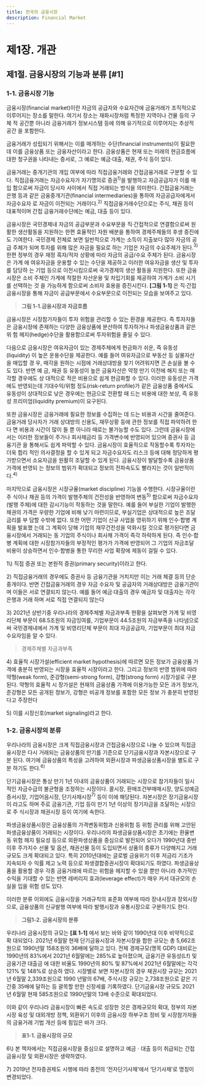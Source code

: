 ```yaml
---
title: 한국의 금융시장
description: Financial Market
---
```


# 제1장. 개관

## 제1절. 금융시장의 기능과 분류 [#1]

### 1-1. 금융시장 기능

금융시장(financial market)이란 자금의 공급자와 수요자간에 금융거래가 조직적으로 
이루어지는 장소를 말한다. 여기서 장소는 재화시장처럼 특정한 지역이나 건물 등의 구체
적 공간뿐 아니라 금융거래가 정보시스템 등에 의해 유기적으로 이루어지는 추상적 공간
을 포함한다.

금융거래가 성립되기 위해서는 이를 매개하는 수단(financial instruments)이 필요한데 
이를 금융상품 또는 금융자산이라고 한다. 금융상품은 현재 또는 미래의 현금흐름에 대한 
청구권을 나타내는 증서로, 그 예로는 예금·대출, 채권, 주식 등이 있다.

금융거래는 중개기관의 개입 여부에 따라 직접금융거래와 간접금융거래로 구분할 수 있
다. 직접금융거래는 자금수요자가 자기명의로 증권$^{1)}$을 발행하고 자금공급자가 이를 매입
함으로써 자금이 당사자 사이에서 직접 거래되는 방식을 의미한다. 간접금융거래는 은행 
등과 같은 금융중개기관(financial intermediaries)을 통하여 자금공급자에게서 자금수요자
로 자금이 이전되는 거래이다.$^{2)}$ 직접금융거래수단으로는 주식, 채권 등이 대표적이며 간접
금융거래수단에는 예금, 대출 등이 있다. 

금융시장은 국민경제내 자금의 공급부문과 수요부문을 직·간접적으로 연결함으로써 원
활한 생산활동을 지원하는 한편 효율적인 자원 배분을 통하여 경제주체들의 후생 증진에
도 기여한다. 국민경제 전체로 보면 일반적으로 가계는 소득이 지출보다 많아 자금의 공급
주체가 되며 투자를 위해 많은 자금을 필요로 하는 기업은 자금의 수요주체가 된다.$^{3)}$ 한편 
정부의 경우 재정 흑자/적자 상황에 따라 자금의 공급/수요 주체가 된다. 금융시장은 가계
에 여유자금을 운용할 수 있는 수단을 제공하고 이러한 여유자금을 생산 및 투자를 담당하
는 기업 등으로 이전시킴으로써 국가경제의 생산 활동을 지원한다. 또한 금융시장은 소비
주체인 가계에 적절한 자산운용 및 차입기회를 제공하여 가계가 소비 시기를 선택하는 것
을 가능하게 함으로써 소비자 효용을 증진시킨다. __[그림 1-1]__ 은 직·간접금융시장을 통해 자금이 공급부문에서 수요부문으로 이전되는 모습을 보여주고 있다. 

> __그림 1-1.금융시장과 자금흐름__

<GCenterImg src ="/fm/1-1.jpg" caption="그림1-1. 금융시장과 자금흐름"/>

금융시장은 시장참가자들이 투자 위험을 관리할 수 있는 환경을 제공한다. 즉 투자자들
은 금융시장에 존재하는 다양한 금융상품에 분산하여 투자하거나 파생금융상품과 같은 위
험 헤지(hedge)수단을 활용함으로써 투자위험을 줄일 수 있다.

다음으로 금융시장은 여유자금이 있는 경제주체에게 현금화가 쉬운, 즉 유동성(liquidity)
이 높은 운용수단을 제공한다. 예를 들어 여유자금으로 부동산 등 실물자산을 매입할 경
우, 매각을 원하는 시점에 거래상대방을 찾기 어려워지면 큰 손실을 볼 수도 있다. 반면 예
금, 채권 등 유동성이 높은 금융자산은 약정 만기 이전에 해지 또는 매각할 경우에도 상
대적으로 적은 비용으로 쉽게 현금화할 수 있다. 이러한 유동성은 가격에도 반영되는데 
기대수익/위험 정도(risk-return profile)가 같은 금융상품 중에서도 유동성이 상대적으로 
낮은 경우에는 현금으로 전환할 때 드는 비용에 대한 보상, 즉 유동성 프리미엄(liquidity 
premium)이 요구된다.

또한 금융시장은 금융거래에 필요한 정보를 수집하는 데 드는 비용과 시간을 줄여준다. 
금융거래 당사자가 거래 상대방의 신용도, 재무상황 등에 관한 정보를 직접 파악하려 한다
면 비용과 시간이 많이 들 뿐 아니라 때로는 불가능할 수도 있다. 그런데 금융시장에서는 
이러한 정보들이 주가나 회사채금리 등 가격변수에 반영되어 있으며 증권사 등 금융기관
을 통해서도 쉽게 파악할 수 있다. 금융시장이 효율적으로 작동할수록 투자자는 더욱 합리
적인 의사결정을 할 수 있게 되고 자금수요자도 리스크 등에 대해 정당하게 평가받으면서 
소요자금을 원활히 조달할 수 있게 된다. 금융시장이 발달할수록 금융상품 가격에 반영되
는 정보의 범위가 확대되고 정보의 전파속도도 빨라지는 것이 일반적이다.$^{4)}$ 

마지막으로 금융시장은 시장규율(market discipline) 기능을 수행한다. 시장규율이란 주
식이나 채권 등의 가격이 발행주체의 건전성을 반영하여 변동$^{5)}$ 함으로써 자금수요자(발행
주체)에 대한 감시기능이 작동하는 것을 말한다. 예를 들어 부실한 기업이 발행한 채권의 
가격은 우량한 기업에 비해 낮기 마련이므로, 부실기업은 상대적으로 높은 조달금리를 부
담할 수밖에 없다. 또한 어떤 기업이 신규 사업을 영위하기 위해 인수·합병 계획을 발표했
는데 그 계획이 당해 기업의 재무건전성을 악화시킬 것으로 평가된다면 금융시장에서 거래되는 동 기업의 주식이나 회사채 가격이 즉각 하락하게 된다. 즉 인수·합병 계획에 대한 
시장참가자들의 부정적인 평가가 가격에 반영되어 그 기업의 자금조달 비용이 상승하면서 
인수·합병을 통한 무리한 사업 확장에 제동이 걸릴 수 있다.

<GComment>
1\) 직접 증권 또는 본원적 증권(primary security)이라고 한다.

2\) 직접금융거래의 경우에도 증권사 등 금융기관을 거치지만 이는 거래 체결 등의 단순중개이다. 반면 간접금융거래의 경우 자금 수요자 및 
공급자의 거래상대방은 금융기관이며 이들은 서로 연결되지 않는다. 예를 들어 예금·대출의 경우 예금자 및 대출자는 각각 은행과 거래
하며 서로 직접 연결되지 않는다

3\) 2021년 상반기중 우리나라의 경제주체별 자금과부족 현황을 살펴보면 가계 및 비영리단체 부문이 68.5조원의 자금잉여를, 기업부문이 
44.5조원의 자금부족을 나타냄으로써 국민경제내에서 가계 및 비영리단체 부문이 최대 자금공급자, 기업부문이 최대 자금수요자임을 알 
수 있다.
> 경제주체별 자금과부족

4\) 효율적 시장가설(efficient market hypothesis)에 따르면 모든 정보가 금융상품 가격에 충분히 반영되는 시장을 효율적 시장이라고 한다. 
그리고 정보의 반영 범위에 따라 약형(weak form), 준강형(semi-strong form), 강형(strong form) 시장가설로 구분된다. 약형의 효율적 시
장가설은 현재의 금융상품 가격에 이용가능한 모든 과거 정보가, 준강형은 모든 공개된 정보가, 강형은 비공개 정보를 포함한 모든 정보
가 충분히 반영된다고 주장한다

5\) 이를 시장신호(market signaling)라고 한다.
</GComment>

### 1-2. 금융시장의 분류

우리나라의 금융시장은 크게 직접금융시장과 간접금융시장으로 나눌 수 있으며 직접금
융시장은 다시 거래되는 금융상품의 만기를 기준으로 단기금융시장과 자본시장으로 구분
된다. 여기에 금융상품의 특성을 고려하여 외환시장과 파생금융상품시장을 별도로 구분
하기도 한다.$^{6)}$

단기금융시장은 통상 만기 1년 이내의 금융상품이 거래되는 시장으로 참가자들이 일시
적인 자금수급의 불균형을 조정하는 시장이다. 콜시장, 환매조건부매매시장, 양도성예금
증서시장, 기업어음시장, 단기사채시장$^{7)}$ 등이 이에 해당된다. 자본시장은 장기금융시장이
라고도 하며 주로 금융기관, 기업 등이 만기 1년 이상의 장기자금을 조달하는 시장으로 주
식시장과 채권시장 등이 여기에 속한다.

파생금융상품시장은 금융상품의 가격변동위험과 신용위험 등 위험 관리를 위해 고안된 
파생금융상품이 거래되는 시장이다. 우리나라의 파생금융상품시장은 초기에는 환율변동
위험 헤지 필요성 등으로 외환파생상품을 중심으로 발전되어 오다가 1990년대 중반 이후 
주가지수 선물 및 옵션, 채권선물 등이 도입되면서 상품의 종류가 다양해지고 거래규모도 
크게 확대되고 있다. 특히 2010년대에는 글로벌 금융위기 이후 저금리 기조가 지속되자 수
익률 제고 노력 등으로 파생결합증권시장이 확대되기도 하였다. 파생금융상품을 활용할 
경우 각종 금융거래에 따르는 위험을 헤지할 수 있을 뿐만 아니라 추가적인 수익을 기대할 수 있는 반면 레버리지 효과(leverage effect)가 매우 커서 대규모의 손실을 입을 위험
성도 있다.

이러한 분류 이외에도 금융시장을 거래규칙의 표준화 여부에 따라 장내시장과 장외시장
으로, 금융상품의 신규발행 여부에 따라 발행시장과 유통시장으로 구분하기도 한다.

> __그림1-2. 금융시장의 분류__

<GCenterImg src ="/fm/1-2.png" caption="그림1-2. 금융시장의 분류"/>

우리나라 금융시장의 규모는 __[표 1-1]__ 에서 보는 바와 같이 1990년대 이후 비약적으로 확
대되었다. 2021년 6월말 현재 단기금융시장과 자본시장을 합한 규모는 총 5,662조원으로 
1990년말 158조원의 36배에 달하고 있다. 전체 경제규모(명목 GDP) 대비로는 1990년의 
83%에서 2021년 6월말에는 285%로 높아졌으며, 금융기관 유동성(Lf) 및 금융기관 대출금
에 대한 비율도 1990년의 80% 및 87%에서 2021년 6월말에는 각각 121% 및 148%로 상승하
였다. 시장별로 보면 자본시장의 경우 채권시장 규모는 2021년 6월말 2,339조원으로 1990
년말의 67배, 주식시장 규모는 2,738조원으로 같은 기간중 35배에 달하는 등 괄목할 만한 
신장세를 기록하였다. 단기금융시장 규모도 2021년 6월말 현재 585조원으로 1990년말의 
13배 수준으로 확대되었다.

이와 같이 우리나라 금융시장이 빠른 속도로 성장한 것은 경제규모의 확대, 정부의 자본
시장 육성 및 대외개방 정책, 외환위기 이후의 금융시장 하부구조 정비 및 시장참가자들의 
금융거래 기법 개선 등에 힘입은 바가 크다.

> __표1-1. 금융시장의 규모__

<GCenterImg src ="/fm/t1-1.png" caption="표1-1. 금융시장의 규모"/>

<GComment>
6\) 본 책자에서는 직접금융시장을 중심으로 설명하고 예금ㆍ대출 등이 취급되는 간접금융시장 및 외환시장은 생략하였다.

7\) 2019년 전자증권제도 시행에 따라 종전의 ‘전자단기사채’에서 ‘단기사채’로 명칭이 변경되었다.
</GComment>